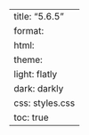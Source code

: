 ---
title: "5.6.5"
format:
    html:
        theme:
            light: flatly
            dark: darkly
        css: styles.css
        toc: true
---